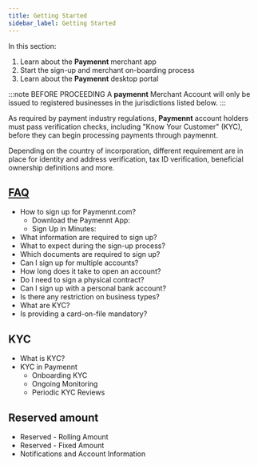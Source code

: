 ```yaml
---
title: Getting Started
sidebar_label: Getting Started
---
```


In this section:

1. Learn about the **Paymennt** merchant app
2. Start the sign-up and merchant on-boarding process
3. Learn about the **Paymennt** desktop portal

:::note BEFORE PROCEEDING
A **paymennt** Merchant Account will only be issued to registered businesses in the jurisdictions listed below.
:::

As required by payment industry regulations, **Paymennt** account holders must pass verification checks, including "Know Your Customer" (KYC), before they can begin processing payments through paymennt.

Depending on the country of incorporation, different requirement are in place for identity and address verification, tax ID verification, beneficial ownership definitions and more.

## [FAQ](10-faq.md) 

* How to sign up for Paymennt.com?
   * Download the Paymennt App:
   * Sign Up in Minutes:
* What information are required to sign up?
* What to expect during the sign-up process?
* Which documents are required to sign up?
* Can I sign up for multiple accounts?
* How long does it take to open an account?
* Do I need to sign a physical contract?
* Can I sign up with a personal bank account?
* Is there any restriction on business types?
* What are KYC?
* Is providing a card-on-file mandatory?

## KYC

* What is KYC?
* KYC in Paymennt
   * Onboarding KYC
   * Ongoing Monitoring
   * Periodic KYC Reviews

## Reserved amount

* Reserved - Rolling Amount
* Reserved - Fixed Amount
* Notifications and Account Information

